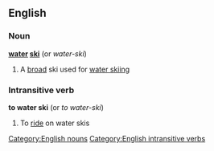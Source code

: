 ==English==
===Noun===
'''[[water]] [[ski]]'''  (or ''water-ski'')
#A [[broad]] ski used for [[water skiing]]
===Intransitive verb===
'''to water ski'''  (or ''to water-ski'')
#To [[ride]] on water skis
[[Category:English nouns]]
[[Category:English intransitive verbs]]